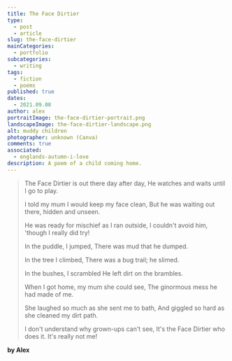 ```yaml
---
title: The Face Dirtier
type:
  - post
  - article
slug: the-face-dirtier
mainCategories:
  - portfolio
subcategories:
  - writing
tags:
  - fiction
  - poems
published: true
dates:
  - 2021.09.08
author: alex
portraitImage: the-face-dirtier-portrait.png
landscapeImage: the-face-dirtier-landscape.png
alt: muddy children
photographer: unknown (Canva)
comments: true
associated:
  - englands-autumn-i-love
description: A poem of a child coming home.
---
```


<PoemContent>

> The Face Dirtier is out there day after day,
> He watches and waits until I go to play.
>
> I told my mum I would keep my face clean,
> But he was waiting out there, hidden and unseen.
>
> He was ready for mischief as I ran outside,
> I couldn't avoid him, 'though I really did try!
>
> In the puddle, I jumped,
> There was mud that he dumped.
>
> In the tree I climbed,
> There was a bug trail; he slimed.
>
> In the bushes, I scrambled
> He left dirt on the brambles.
>
> When I got home, my mum she could see,
> The ginormous mess he had made of me.
>
> She laughed so much as she sent me to bath,
> And giggled so hard as she cleaned my dirt path.
>
> I don't understand why grown-ups can't see,
> It's the Face Dirtier who does it. It's really not me!

**by Alex**

</PoemContent>
